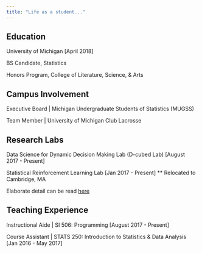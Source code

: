 ```yaml
---
title: "Life as a student..."
---
```


## Education

University of Michigan [April 2018]

BS Candidate, Statistics

Honors Program, College of Literature, Science, & Arts


## Campus Involvement

Executive Board | Michigan Undergraduate Students of Statistics (MUGSS)

Team Member | University of Michigan Club Lacrosse


## Research Labs

Data Science for Dynamic Decision Making Lab (D-cubed Lab) [August 2017 - Present]

Statistical Reinforcement Learning Lab [Jan 2017 - Present] ** Relocated to Cambridge, MA

Elaborate detail can be read [here](research.html)


## Teaching Experience

Instructional Aide | SI 506: Programming [August 2017 - Present]

Course Assistant | STATS 250: Introduction to Statistics & Data Analysis [Jan 2016 - May 2017]

